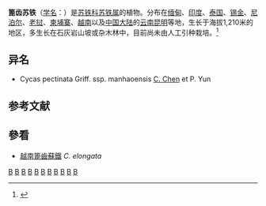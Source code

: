 {{Speciesbox 
| taxon = Cycas pectinata
| status = VU
| status_system = IUCN3.1
| image =Cycas pectinata Thien tue.JPG
| authority = Griff.
}}
'''篦齿苏铁'''（[[学名|学名]]：{{lang|la|''Cycas pectinata''}}）是[[苏铁科|苏铁科]][[苏铁属|苏铁属]]的植物。分布在[[缅甸|缅甸]]、[[印度|印度]]、[[泰国|泰国]]、[[锡金|锡金]]、[[尼泊尔|尼泊尔]]、[[老挝|老挝]]、[[柬埔寨|柬埔寨]]、[[越南|越南]]以及[[中国大陆|中国大陆]]的[[云南|云南]][[昆明|昆明]]等地，生长于海拔1,210米的地区，多生长在石灰岩山坡或杂木林中，目前尚未由人工引种栽培。<ref>{{cite web| url =http://www.bioinfo.cn/db05/KmzwSpecies.php?action=view&id=6232| title =篦齿苏铁| work =《中国高等植物数据库全库》| publisher =中国科学院微生物研究所| author =[[昆明植物研究所|昆明植物研究所]]| accessdate =2009-02-24| deadurl =yes| archiveurl =https://web.archive.org/web/20160305042544/http://www.bioinfo.cn/db05/KmzwSpecies.php?action=view&id=6232| archivedate =2016-03-05}}
</ref>

== 异名 ==
* Cycas pectinata Griff. ssp. manhaoensis [[陈介|C. Chen]] et P. Yun

==参考文献==
{{reflist}}

==參看==
*[[越南篦齒蘇鐵|越南篦齒蘇鐵]] ''C. elongata''
{{taxonbar}}

[[Category:苏铁属|B]]
[[Category:中国植物|B]]
[[Category:印度植物|B]]
[[Category:泰國植物|B]]
[[Category:越南植物|B]]
[[Category:老挝植物|B]]
[[Category:緬甸植物|B]]
[[Category:尼泊尔植物|B]]
[[Category:不丹植物|B]]
[[Category:柬埔寨植物|B]]
[[Category:孟加拉国植物|B]]
